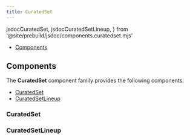 ```yaml
---
title: CuratedSet
---
```


  jsdocCuratedSet,
  jsdocCuratedSetLineup,
} from '@site/prebuild/jsdoc/components.curatedset.mjs'

<DocusaurusDoc>

- [Components](#components)

## Components

The **CuratedSet** component family provides the following components:

- [CuratedSet](#curatedset)
- [CuratedSetLineup](#curatedsetlineup)

### CuratedSet

<ComponentDocs docs={jsdocCuratedSet} example={CuratedSetExample} />

### CuratedSetLineup

<ComponentDocs docs={jsdocCuratedSetLineup} example={CuratedSetLineupExample} />

</DocusaurusDoc>
